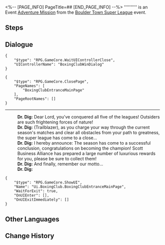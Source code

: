 <%-- [PAGE_INFO]
PageTitle=##
[END_PAGE_INFO] --%>
{{Stub|Dialogue.}}
{{Mission Infobox
|id            = 2010735
|title         = 
|image         = <!--Mission .png-->
|type          = Adventure
|event_name    = Boulder Town Super League
|chapter       = 
|requirements  = [[Adventure Mission]] ''[[Gladiator]]'' completed
|summary       = <!--official mission summary from Fate's Atlas-->
|characters    = Dr. Dig; Trailblazer
|startLocation = [[Jarilo-VI]] - [[Fight Club]]
|world         = Jarilo-VI
|area          = Fight Club
|prev          = Gladiator
|next          = 
|rewards       = 
}}
'''''''''' is an Event [[Adventure Mission]] from the [[Boulder Town Super League]] event.

==Steps==


<!--
==Gameplay Notes==

--><!--
==Trial Character==

-->
==Dialogue==
{{Stub Dialogue}}
<pre>{
	"$type": "RPG.GameCore.WaitUIControllerClose",
	"UIControllerName": "BoxingClubWinDialog"
}</pre>
<pre>{
	"$type": "RPG.GameCore.ClosePage",
	"PageNames": [
		"BoxingClubEntranceMainPage"
	],
	"PageRootNames": []
}</pre>
:<!--0.2-second delay-->
----
:'''Dr. Dig:''' Dear Lord, you've conquered all five of the leagues! Outsiders are such frightening forces of nature!
:'''Dr. Dig:''' (Trailblazer), as you charge your way through the current season's matches and clear all obstacles from your path to greatness, the super league has come to a close...
:'''Dr. Dig:''' I hereby announce: The season has come to a successful conclusion, congratulations on becoming the champion! Scott Business Alliance has prepared a large number of luxurious rewards for you, please be sure to collect them!
:'''Dr. Dig:''' And finally, remember our motto...
:'''Dr. Dig:''' {{Size|36|Scott Business Alliance, made for the champions!}}
:<!--0.5-second delay-->
<pre>{
	"$type": "RPG.GameCore.ShowUI",
	"Name": "Ui.BoxingClub.BoxingClubEntranceMainPage",
	"WaitForExit": true,
	"OnUIEnter": [],
	"OnUIExitImmediately": []
}</pre>
{{Dialogue End}}

==Other Languages==
{{Other Languages
|en   = 
|zhs  = 
|zht  = 
|ja   = 
|ko   = 
|es   = 
|fr   = 
|ru   = 
|th   = 
|vi   = 
|de   = 
|id   = 
|pt   = 
}}

==Change History==
{{Change History|1.0}}
